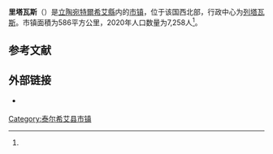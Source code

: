 {{noteTA
|T=zh-cn:列塔瓦斯 (市镇);zh-hk:列塔瓦斯 (市鎮);zh-tw:里塔瓦斯 (市鎮);
|1=zh-cn:列塔瓦斯;zh-hk:列塔瓦斯;zh-tw:里塔瓦斯;
|2=zh-cn:泰尔希艾;zh-hk:泰爾希艾;zh-tw:特爾希艾;
}}
{{Infobox settlement
| name                    = 列塔瓦斯市镇
| native_name             = Rietavo savivaldybė
| native_name_lang        = lt
| settlement_type         = [[立陶宛市鎮|市镇]]
| image_skyline           = Rietavo bažnyčia.jpg
| image_caption           = 位于列塔瓦斯的天主教堂
| image_flag              = 
| flag_size               = 125px
| image_shield            = Rietavas COA.svg
| shield_size             = 75px
| image_map               = Rietavas dst.svg
| map_caption             = 列塔瓦斯市镇在立陶宛的位置
| coordinates             = 
| coor_pinpoint           = 
| coordinates_footnotes   = 
| subdivision_type        = [[世界政區索引|国家]]
| subdivision_name        = {{LIT}}
| subdivision_type1       = [[立陶宛传统地区|传统地区]]
| subdivision_name1       = [[萨莫吉希亚|萨莫吉希亚]]
| subdivision_type2       = [[立陶宛縣份|县份]]
| subdivision_name2       = [[特爾希艾縣|特爾希艾縣]]
| established_title       = 
| established_date        = 
| seat_type               = 行政中心
| seat                    = [[列塔瓦斯|列塔瓦斯]]
| unit_pref               = Metric
| area_total_km2          = 586
| area_rank               = 
| area_note               = 
| area_footnotes          = <ref name=VLE>{{cite encyclopedia | encyclopedia = Visuotinė lietuvių enciklopedija | title = Rietavo savivaldybė | url = https://www.vle.lt/straipsnis/rietavo-savivaldybe/ | access-date = 2021-07-19 | language = lt | edition =  | date = 2014 | publisher = Mokslo ir enciklopedijų leidybos institutas | volume = 24 | location = Vilnius}}</ref>
| population_as_of        = 2020年
| population_total        = 7258
| population_density_km2  = auto
| population_note         = 
| population_footnotes    = <ref name=VLE/>
| timezone1               = [[欧洲东部时间|EET]]
| utc_offset1             = +2
| timezone1_DST           = [[欧洲东部夏令时间|EEST]]
| utc_offset1_DST         = +3
| postal_code_type        = 邮政编码
| postal_code             = 
| area_code_type          = 
| area_code               = 448
| iso_code                = 
| website                 = {{URL|https://www.rietavas.lt/}}
| footnotes               = 
}}
'''里塔瓦斯'''（{{lang-lt|Rietavo savivaldybė}}）是[[立陶宛|立陶宛]][[特爾希艾縣|特爾希艾縣]]内的[[立陶宛市鎮|市镇]]，位于该国西北部，行政中心为[[列塔瓦斯|列塔瓦斯]]。市镇面積为586平方公里，2020年人口数量为7,258人<ref name=VLE/>。

== 参考文献 ==
{{Reflist}}

== 外部链接 ==
{{commonscat|Rietavas Municipality|position=left}}
* {{Official site|https://www.rietavas.lt/}} {{lt icon}} {{en}}

{{DEFAULTSORT:Rietavas}}
[[Category:泰尔希艾县市镇|Category:泰尔希艾县市镇]]